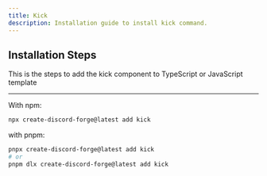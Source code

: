 ```yaml
---
title: Kick
description: Installation guide to install kick command.
---
```


## Installation Steps

This is the steps to add the kick component to TypeScript or JavaScript template

---

With npm:

```bash
npx create-discord-forge@latest add kick
```

with pnpm:

```bash
pnpx create-discord-forge@latest add kick
# or
pnpm dlx create-discord-forge@latest add kick
```
